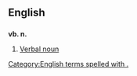 ==English==

==={{abbreviation}}===
'''vb. n.'''

# {{grammar}} [[verbal noun|Verbal noun]]
[[Category:English terms spelled with .]]